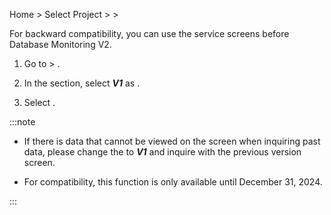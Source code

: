 <Title hashid="restorev2" level={props.level}>Using the service screen prior to V2</Title>

Home > Select Project > <Cmdname sid="side_management" className="uitext" /> > <Cmdname sid="side_projectManagement" className="uitext" />

<ImgLang img='db-v2-ver-management.png' desc='Managing project versions' />

For backward compatibility, you can use the service screens before Database Monitoring V2. 

1. Go to <Cmdname sid="side_management" className="uitext" /> &gt; <Cmdname sid="side_projectManagement" className="uitext" />.

2. In the <Cmdname sid="TTL06144" className="uitext" /> section, select ***V1*** as <Cmdname sid="TTL06145" className="uitext" />.

3. Select <Cmdname sid="save" className="uitext" />.

:::note

- If there is data that cannot be viewed on the screen when inquiring past data, please change the <Cmdname sid="TTL06145" className="uitext" /> to ***V1*** and inquire with the previous version screen.

- For compatibility, this function is only available until December 31, 2024.

:::
